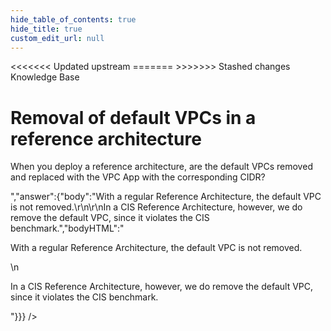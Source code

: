 ```yaml
---
hide_table_of_contents: true
hide_title: true
custom_edit_url: null
---
```



<head>
<<<<<<< Updated upstream
  <link rel="canonical" href="https://github.com/tnn-tnn-tnn-tnn-tnn-gruntwork-io/knowledge-base/discussions/255" />
=======
  <link rel="canonical" href="https://github.com/tnn-gruntwork-io/knowledge-base/discussions/255" />
>>>>>>> Stashed changes
</head>

<CenterLayout>
<span className="searchCategory">Knowledge Base</span>
<h1>Removal of default VPCs in a reference architecture</h1>
<GitHub discussion={{"id":"D_kwDOF8slf84AO8N1","number":255,"author":{"login":"pete0emerson"},"title":"Removal of default VPCs in a reference architecture","body":"When you deploy a reference architecture, are the default VPCs removed and replaced with the VPC App with the corresponding CIDR?","bodyHTML":"<p dir=\"auto\">When you deploy a reference architecture, are the default VPCs removed and replaced with the VPC App with the corresponding CIDR?</p>","answer":{"body":"With a regular Reference Architecture, the default VPC is not removed.\r\n\r\nIn a CIS Reference Architecture, however, we do remove the default VPC, since it violates the CIS benchmark.","bodyHTML":"<p dir=\"auto\">With a regular Reference Architecture, the default VPC is not removed.</p>\n<p dir=\"auto\">In a CIS Reference Architecture, however, we do remove the default VPC, since it violates the CIS benchmark.</p>"}}} />

</CenterLayout>
  

<!-- ##DOCS-SOURCER-START
{
  "sourcePlugin": "github-discussions",
  "hash": "82be9617a71e75c653fadd1f0ec00adc"
}
##DOCS-SOURCER-END -->
